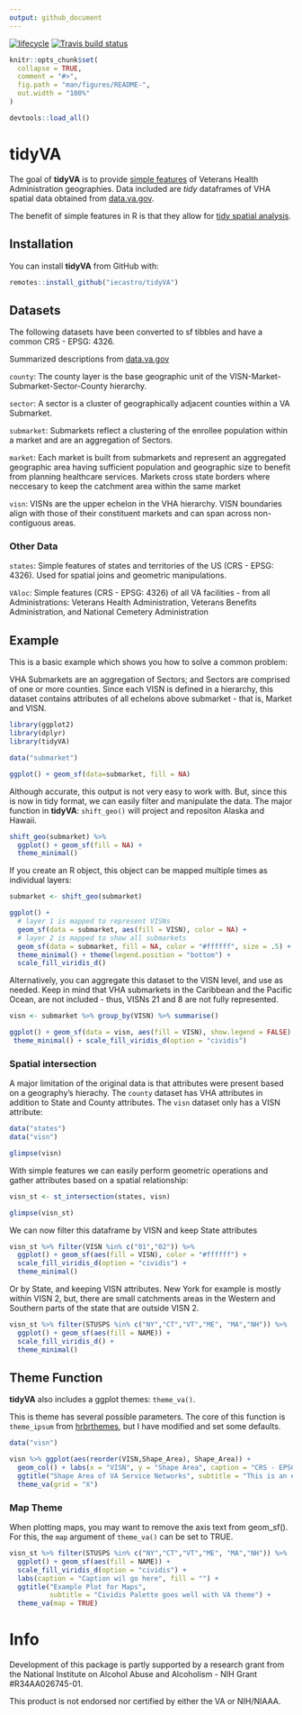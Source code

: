 ```yaml
---
output: github_document
---
```


<!-- badges: start -->
[![lifecycle](https://img.shields.io/badge/lifecycle-experimental-orange.svg)](https://www.tidyverse.org/lifecycle/#experimental)
[![Travis build status](https://travis-ci.org/iecastro/tidyVA.svg?branch=master)](https://travis-ci.org/iecastro/tidyVA)
<!-- badges: end -->


```r
knitr::opts_chunk$set(
  collapse = TRUE,
  comment = "#>",
  fig.path = "man/figures/README-",
  out.width = "100%"
)

devtools::load_all()

```
# tidyVA

The goal of **tidyVA** is to provide [simple features](https://r-spatial.github.io/sf/articles/sf1.html) of Veterans Health Administration geographies.  Data included are *tidy* dataframes of VHA spatial data obtained from [data.va.gov](https://www.data.va.gov/dataset/veterans-integrated-services-networks-visn-markets-submarkets-sectors-and-counties).

The benefit of simple features in R is that they allow for [tidy spatial analysis](https://edzer.github.io/UseR2017/geostat2018.html#tidyverse-list-columns).

## Installation

You can install **tidyVA** from GitHub with:


```r
remotes::install_github("iecastro/tidyVA")
```

## Datasets

The following datasets have been converted to sf tibbles and have a common CRS - EPSG: 4326.

Summarized descriptions from [data.va.gov](https://www.data.va.gov/dataset/veterans-integrated-services-networks-visn-markets-submarkets-sectors-and-counties)


`county`: The county layer is the base geographic unit of the VISN-Market-Submarket-Sector-County hierarchy. 

`sector`: A sector is a cluster of geographically adjacent counties within a VA Submarket.

`submarket`: Submarkets reflect a clustering of the enrollee population within a market and are an aggregation of Sectors.

`market`: Each market is built from submarkets and represent an aggregated geographic area having sufficient population and geographic size to benefit from planning healthcare services. Markets cross state borders where neccesary to keep the catchment area within the same market 

`visn`: VISNs are the upper echelon in the VHA hierarchy. VISN boundaries align with those of their constituent markets and can span across non-contiguous areas.

### Other Data

`states`: Simple features of states and territories of the US (CRS - EPSG: 4326).  Used for spatial joins and geometric manipulations.

`VAloc`: Simple features (CRS - EPSG: 4326) of all VA facilities - from all Administrations: Veterans Health Administration, Veterans Benefits Administration, and National Cemetery Administration


## Example

This is a basic example which shows you how to solve a common problem:

VHA Submarkets are an aggregation of Sectors; and Sectors are comprised of one or more counties. Since each VISN is defined in a hierarchy, this dataset contains attributes of all echelons above submarket - that is, Market and VISN.


```r
library(ggplot2)
library(dplyr)
library(tidyVA)

data("submarket")

ggplot() + geom_sf(data=submarket, fill = NA)

```

Although accurate, this output is not very easy to work with.  But, since this is now in tidy format, we can easily filter and manipulate the data. The major function in __tidyVA__: `shift_geo()` will project and repositon Alaska and Hawaii. 


```r
shift_geo(submarket) %>% 
  ggplot() + geom_sf(fill = NA) +
  theme_minimal()

```

If you create an R object, this object can be mapped multiple times as individual layers:

```r
submarket <- shift_geo(submarket)

ggplot() + 
  # layer 1 is mapped to represent VISNs
  geom_sf(data = submarket, aes(fill = VISN), color = NA) +  
  # layer 2 is mapped to show all submarkets 
  geom_sf(data = submarket, fill = NA, color = "#ffffff", size = .5) + 
  theme_minimal() + theme(legend.position = "bottom") +
  scale_fill_viridis_d()

```

Alternatively, you can aggregate this dataset to the VISN level, and use as needed.  Keep in mind that VHA submarkets in the Caribbean and the Pacific Ocean, are not included - thus, VISNs 21 and 8 are not fully represented.


```r
visn <- submarket %>% group_by(VISN) %>% summarise()

ggplot() + geom_sf(data = visn, aes(fill = VISN), show.legend = FALSE) +
 theme_minimal() + scale_fill_viridis_d(option = "cividis")

```

### Spatial intersection

A major limitation of the original data is that attributes were present based on a geography's hierachy. The `county` dataset has VHA attributes in addition to State and County attributes.  The `visn` dataset only has a VISN attribute:

```r
data("states")
data("visn")

glimpse(visn)

```

With simple features we can easily perform geometric operations and gather attributes based on a spatial relationship:

```r
visn_st <- st_intersection(states, visn)

glimpse(visn_st)

```

We can now filter this dataframe by VISN and keep State attributes

```r

visn_st %>% filter(VISN %in% c("01","02")) %>% 
  ggplot() + geom_sf(aes(fill = VISN), color = "#ffffff") +
  scale_fill_viridis_d(option = "cividis") +
  theme_minimal()

```

Or by State, and keeping VISN attributes. New York for example is mostly within VISN 2, but, there are small catchments areas in the Western and Southern parts of the state that are outside VISN 2.

```r

visn_st %>% filter(STUSPS %in% c("NY","CT","VT","ME", "MA","NH")) %>% 
  ggplot() + geom_sf(aes(fill = NAME)) +
  scale_fill_viridis_d() +
  theme_minimal()

```

## Theme Function

__tidyVA__ also includes a ggplot themes: `theme_va()`. 

This is theme has several possible parameters.  The core of this function is `theme_ipsum` from [hrbrthemes](https://hrbrmstr.github.io/hrbrthemes/), but I have modified and set some defaults.

```r
data("visn")

visn %>% ggplot(aes(reorder(VISN,Shape_Area), Shape_Area)) +
  geom_col() + labs(x = "VISN", y = "Shape Area", caption = "CRS - EPSG:4326") +
  ggtitle("Shape Area of VA Service Networks", subtitle = "This is an example plot") +
  theme_va(grid = "X")

```

### Map Theme

When plotting maps, you may want to remove the axis text from geom_sf(). For this, the `map` argument of `theme_va()` can be set to TRUE.

```r
visn_st %>% filter(STUSPS %in% c("NY","CT","VT","ME", "MA","NH")) %>% 
  ggplot() + geom_sf(aes(fill = NAME)) +
  scale_fill_viridis_d(option = "cividis") +
  labs(caption = "Caption wil go here", fill = "") +
  ggtitle("Example Plot for Maps", 
          subtitle = "Cividis Palette goes well with VA theme") +
  theme_va(map = TRUE) 
```


# Info

Development of this package is partly supported by a research grant from the National Institute on Alcohol Abuse and Alcoholism - NIH Grant #R34AA026745-01.

This product is not endorsed nor certified by either the VA or NIH/NIAAA.


